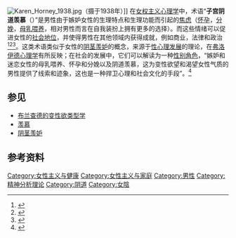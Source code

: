 [[File:Karen_Horney_1938.jpg|thumb]]（摄于1938年）]]
在[[女性主义心理学|女权主义心理学]]中，术语“'''子宫阴道羡慕'''（{{lang-en|womb and vagina envy}}）”是男性由于嫉妒女性的生理特点和生理功能而引起的[[焦虑|焦虑]]（[[怀孕|怀孕]]，[[分娩|分娩]]，[[母乳喂养|母乳喂养]]，相对男性而言在自我装扮上拥有更多的选择）。而这些情绪可以促进女性的[[社会角色|社会地位]]，并使得男性在其他领域内获得成就，例如商业，法律和政治<ref name="Horney 1967">{{cite book|last=Horney|first=Karen|title=Feminine Psychology|url=https://archive.org/details/femininepsycholo0000unse|publisher=W.W. Norton Company, New York|year=1967}}{{en}}</ref><ref>{{Cite web|title=Karen Horney_German psychoanalyst|url=https://www.britannica.com/biography/Karen-Horney|access-date=2016-01-25|website=Encyclopedia Britannica|archive-date=2022-06-16|archive-url=https://web.archive.org/web/20220616045611/https://www.britannica.com/biography/Karen-Horney}}{{en}}</ref><ref>{{Cite book|title=Eve's Seed: Biology, the Sexes, and the Course of History.|url=https://archive.org/details/evesseedbiologys00mcel_0|last=McElvaine|first=Robert S.|publisher=New York: McGraw-Hill|year=2001|isbn=|location=|pages=}}{{en}}</ref>。这类术语类似于女性的[[阴茎羡妒|阴茎羡妒]]的概念，来源于[[性心理发展|性心理发展]]的理论，在[[精神分析学|弗洛伊德心理学]]有所反映；在社会的发展中，它们可以解读为一种[[性别角色|性别角色]]，“嫉妒和迷恋女性的母乳喂养、怀孕和分娩以及阴道羡慕，这为变性欲望和渴望女性气质的男性提供了线索和迹象，这也是一种捍卫心理和社会文化的手段”。<ref>{{cite journal|title=Gender Identity and the Wish to be a Woman|url=https://archive.org/details/sim_psychosomatics_first-quarter-1974_15_1/page/25|last=Warnes|first=H.|last2=Hill|first2=G.|journal=Psychosomatics|issue=1|doi=|year=1974|volume=15|pages=25–29}}{{en}}</ref>

==参见==
{{Portal|女权主义}}
*[[布兰查德的变性欲类型学|布兰查德的变性欲类型学]]
*[[羡慕|羡慕]]
*[[阴茎羡妒|阴茎羡妒]]


==参考资料==
{{reflist|2}}

[[Category:女性主义与健康|Category:女性主义与健康]]
[[Category:女性主义与家庭|Category:女性主义与家庭]]
[[Category:男性|Category:男性]]
[[Category:精神分析理论|Category:精神分析理论]]
[[Category:阴道|Category:阴道]]
[[Category:女陰|Category:女陰]]